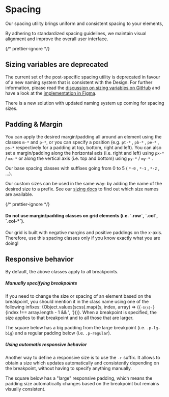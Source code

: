 

<Meta of={SpacingStories} />

# Spacing

<div className="lead">
Our spacing utility brings uniform and consistent spacing to your elements,

By adhering to standardized spacing guidelines, we maintain visual alignment and
improve the overall user interface.

</div>

{/* prettier-ignore */}
<div class="alert alert-warning mb-bigger-big">
  <h2 class="alert-heading">Sizing variables are deprecated</h2>
  <p>The current set of the post-specific spacing utility is deprecated in favour of a new naming system that is consistent with the Design. For further information, please read the <a href="https://github.com/swisspost/design-system/discussions/588">discussion on sizing variables on GitHub</a> and have a look at the <a href="https://www.figma.com/file/ojCcgC5Zd12eUSzq6V5m24/Foundations?node-id=3%3A2&t=l8qimsXlxeMLOzs6-0">implementation in Figma</a>.</p>
  <p>There is a new solution with updated naming system up coming for spacing sizes.</p>
</div>

## Padding & Margin

You can apply the desired margin/padding all around an element using the classes `m-*` and `p-*`, or you can specify a position (e.g. `pt-*` , `pb-*` , `pe-*` , `ps-*` respectively for a padding at top, bottom, right and left). You can also set a margin/padding along the horizontal axis (i.e. right and left) using `px-*` / `mx-*` or along the vertical axis (i.e. top and bottom) using `py-*` / `my-*` .

Our base spacing classes with suffixes going from 0 to 5 ( `*-0` , `*-1` , `*-2` , ...).

Our custom sizes can be used in the same way: by adding the name of the desired size to a prefix. See our [sizing docs](/?path=/docs/utilities-sizing--docs) to find out which size names are available.

{/* prettier-ignore */}
<div className="alert alert-warning">
  <h4 className="alert-heading">Do not use margin/padding classes on grid elements (i.e. `.row`, `.col`, `.col-*`).</h4>
  <p>Our grid is built with negative margins and positive paddings on the x-axis. Therefore, use this spacing classes only if you know exactly what you are doing!</p>
</div>

<Canvas sourceState="shown"  of={SpacingStories.Default} />
<div className="hide-col-default">
  <Controls of={SpacingStories.Default} />
</div>

## Responsive behavior

By default, the above classes apply to all breakpoints.

##### Manually specifying breakpoints

If you need to change the size or spacing of an element based on the breakpoint, you should
mention it in the class name using one of the following infixes: {Object.values(scss).map((s, index, array) => (<span><code>{`-${s}-`}</code>{index !== array.length - 1 && ', '}</span>))}.
When a breakpoint is specified, the size applies to that breakpoint and to all those that are
larger.

The square below has a big padding from the large breakpoint (i.e. `.p-lg-big`) and a regular
padding below (i.e. `.p-regular`).

<Canvas of={SpacingStories.responsiveExample} />

##### Using automatic responsive behavior

Another way to define a responsive size is to use the `-r` suffix. It allows to obtain a size which updates automatically and consistently depending on the breakpoint, without having to specify anything manually.

The square below has a "large" responsive padding, which means the padding size
automatically changes based on the breakpoint but remains visually consistent.

<Canvas of={SpacingStories.automaticResponsiveExample} />
